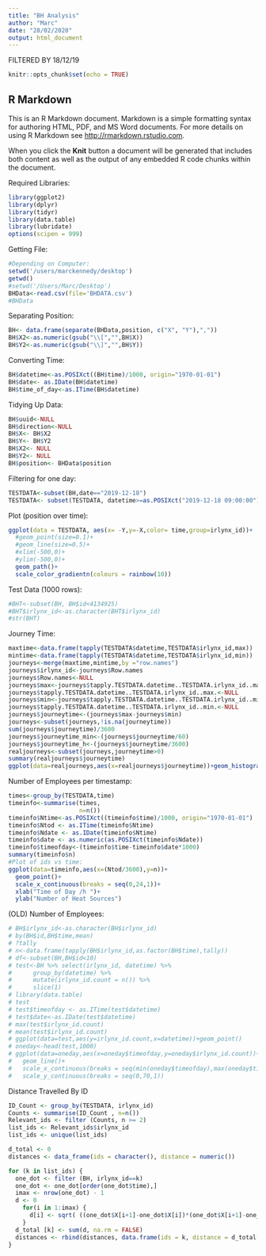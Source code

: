 ```yaml
---
title: "BH Analysis"
author: "Marc"
date: "28/02/2020"
output: html_document
---
```


FILTERED BY 18/12/19

```r
knitr::opts_chunk$set(echo = TRUE)
```

## R Markdown

This is an R Markdown document. Markdown is a simple formatting syntax for authoring HTML, PDF, and MS Word documents. For more details on using R Markdown see <http://rmarkdown.rstudio.com>.

When you click the **Knit** button a document will be generated that includes both content as well as the output of any embedded R code chunks within the document.

Required Libraries:
```r
library(ggplot2)
library(dplyr)
library(tidyr)
library(data.table)
library(lubridate)
options(scipen = 999)
```

Getting File:
```r
#Depending on Computer:
setwd('/users/marckennedy/desktop')
getwd()
#setwd('/Users/Marc/Desktop')
BHData<-read.csv(file='BHDATA.csv')
#BHData
```

Separating Position:
```r
BH<- data.frame(separate(BHData,position, c("X", "Y"),","))
BH$X2<-as.numeric(gsub("\\[","",BH$X))
BH$Y2<-as.numeric(gsub("\\]","",BH$Y))
```

Converting Time:
```r
BH$datetime<-as.POSIXct((BH$time)/1000, origin="1970-01-01")
BH$date<- as.IDate(BH$datetime)
BH$time_of_day<-as.ITime(BH$datetime)
```

Tidying Up Data:
```r
BH$uuid<-NULL
BH$direction<-NULL
BH$X<- BH$X2
BH$Y<- BH$Y2
BH$X2<- NULL
BH$Y2<- NULL
BH$position<- BHData$position
```

Filtering for one day:
```r

TESTDATA<-subset(BH,date=="2019-12-18")
TESTDATA<- subset(TESTDATA, datetime>=as.POSIXct("2019-12-18 09:00:00") & datetime<=as.POSIXct("2019-12-18 17:00:00"))
```


Plot (position over time):
```r
ggplot(data = TESTDATA, aes(x= -Y,y=-X,color= time,group=irlynx_id))+
  #geom_point(size=0.1)+
  #geom_line(size=0.5)+
  #xlim(-500,0)+
  #ylim(-500,0)+
  geom_path()+
  scale_color_gradientn(colours = rainbow(10))
```

Test Data (1000 rows):
```r
#BHT<-subset(BH, BH$id<4134925)
#BHT$irlynx_id<-as.character(BHT$irlynx_id)
#str(BHT)
```

Journey Time:
```r
maxtime<-data.frame(tapply(TESTDATA$datetime,TESTDATA$irlynx_id,max))
mintime<-data.frame(tapply(TESTDATA$datetime,TESTDATA$irlynx_id,min))
journeys<-merge(maxtime,mintime,by ="row.names")
journeys$irlynx_id<-journeys$Row.names
journeys$Row.names<-NULL
journeys$max<-journeys$tapply.TESTDATA.datetime..TESTDATA.irlynx_id..max.
journeys$tapply.TESTDATA.datetime..TESTDATA.irlynx_id..max.<-NULL
journeys$min<-journeys$tapply.TESTDATA.datetime..TESTDATA.irlynx_id..min.
journeys$tapply.TESTDATA.datetime..TESTDATA.irlynx_id..min.<-NULL
journeys$journeytime<-(journeys$max-journeys$min)
journeys<-subset(journeys,!is.na(journeytime))
sum(journeys$journeytime)/3600
journeys$journeytime_min<-(journeys$journeytime/60)
journeys$journeytime_h<-(journeys$journeytime/3600)
realjourneys<-subset(journeys,journeytime>0)
summary(realjourneys$journeytime)
ggplot(data=realjourneys,aes(x=realjourneys$journeytime))+geom_histogram(binwidth = 0.1)+scale_x_log10()

```

Number of Employees per timestamp:
```r
times<-group_by(TESTDATA,time)
timeinfo<-summarise(times,
                    n=n())
timeinfo$Ntime<-as.POSIXct((timeinfo$time)/1000, origin="1970-01-01")
timeinfo$Ntod <- as.ITime(timeinfo$Ntime)
timeinfo$Ndate <- as.IDate(timeinfo$Ntime)
timeinfo$date <- as.numeric(as.POSIXct(timeinfo$Ndate))
timeinfo$timeofday<-(timeinfo$time-timeinfo$date*1000)
summary(timeinfo$n)
#Plot of ids vs time:
ggplot(data=timeinfo,aes(x=(Ntod/3600),y=n))+
  geom_point()+
  scale_x_continuous(breaks = seq(0,24,1))+
  xlab("Time of Day /h ")+
  ylab("Number of Heat Sources")
```

(OLD) Number of Employees:
```r
# BH$irlynx_id<-as.character(BH$irlynx_id)
# by(BH$id,BH$time,mean)
# ?tally
# n<-data.frame(tapply(BH$irlynx_id,as.factor(BH$time),tally))
# df<-subset(BH,BH$id<10)
# test<-BH %>% select(irlynx_id, datetime) %>% 
#      group_by(datetime) %>% 
#      mutate(irlynx_id.count = n()) %>% 
#      slice(1)
# library(data.table)
# test
# test$timeofday <- as.ITime(test$datetime)
# test$date<-as.IDate(test$datetime)
# max(test$irlynx_id.count)
# mean(test$irlynx_id.count)
# ggplot(data=test,aes(y=irlynx_id.count,x=datetime))+geom_point()
# oneday<-head(test,1000)
# ggplot(data=oneday,aes(x=oneday$timeofday,y=oneday$irlynx_id.count))+
#   geom_line()+
#   scale_x_continuous(breaks = seq(min(oneday$timeofday),max(oneday$timeofday),30))+
#   scale_y_continuous(breaks = seq(0,70,1))
```

Distance Travelled By ID
```r


ID_Count <- group_by(TESTDATA, irlynx_id)
Counts <- summarise(ID_Count , n=n())
Relevant_ids <- filter (Counts, n >= 2)
list_ids <- Relevant_ids$irlynx_id
list_ids <- unique(list_ids)

d_total <- 0
distances <- data_frame(ids = character(), distance = numeric())

for (k in list_ids) {
  one_dot <- filter (BH, irlynx_id==k)
  one_dot <- one_dot[order(one_dot$time),]
  imax <- nrow(one_dot) - 1
  d <- 0 
    for(i in 1:imax) {
      d[i] <- sqrt( ((one_dot$X[i+1]-one_dot$X[i])*(one_dot$X[i+1]-one_dot$X[i]))+((one_dot$Y[i+1]-one_dot$Y[i])*(one_dot$Y[i+1]-one_dot$Y[i])))
    }
  d_total [k] <- sum(d, na.rm = FALSE)
  distances <- rbind(distances, data.frame(ids = k, distance = d_total[k]))
}
```

